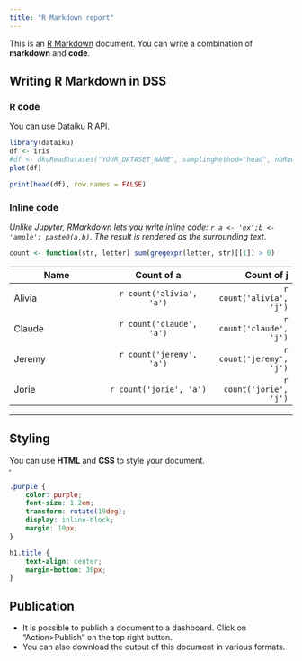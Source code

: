 ```yaml
---
title: "R Markdown report"
---
```


This is an [R Markdown](http://rmarkdown.rstudio.com) document.
You can write a combination of **markdown** and **code**.

## Writing R Markdown in DSS

### R code


You can use Dataiku R API.

```r
library(dataiku)
df <- iris
#df <- dkuReadDataset("YOUR_DATASET_NAME", samplingMethod="head", nbRows=100000)
plot(df)
```

<!-- The R environnement is shared across blocks -->

```r
print(head(df), row.names = FALSE)
```

### Inline code

*Unlike Jupyter, RMarkdown lets you write
inline code: `r a <- 'ex';b <- 'ample'; paste0(a,b)`. The result is rendered
as the surrounding text*.

```r
count <- function(str, letter) sum(gregexpr(letter, str)[[1]] > 0)
```

| Name          | Count of a                  | Count of j                |
| ------------- |:-------------:              | ----------:               |
| Alivia        | `r count('alivia', 'a')`    | `r count('alivia', 'j')`  |
| Claude        | `r count('claude', 'a')`    | `r count('claude', 'j')`  |
| Jeremy        | `r count('jeremy', 'a')`    | `r count('jeremy', 'j')`  |
| Jorie         | `r count('jorie', 'a')`     | `r count('jorie', 'j')`   |

---

## Styling
<span>You can use <strong class="purple">HTML</strong> and <strong class="purple">CSS</strong> to style your document.</span>
<marquee direction="right">&hellip;&nbsp;&gt;&lt;&gt;</marquee>

```css

.purple {
    color: purple;
    font-size: 1.2em;
    transform: rotate(19deg);
    display: inline-block;
    margin: 10px;
}

h1.title {
    text-align: center;
    margin-bottom: 30px;
}

```

## Publication

 - It is possible to publish a document to a dashboard. Click on "Action>Publish" on the top right button.
 - You can also download the output of this document in various formats.
